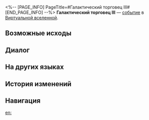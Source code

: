 <%-- [PAGE_INFO]
PageTitle=#Галактический торговец III#
[END_PAGE_INFO] --%>
{{Дополнить}}
{{ВВ Событие Инфобокс
|id                 = 11701-10
|Название           = 
|Изображение        = Событие ВВ Торговец.png
|Испытание_в_вв     = Неизвестно
|Испытание_в_рое    = Неизвестно
|Испытание_в_зиш    = 
|Испытание_в_рв     = 
|Испытание_в_облнеп = 
|Требования         = 
|Пред               = 
|След               = 
|Упоминания         = 
|Порядок            = 080
|Порядок_рв         = 
}}
'''Галактический торговец III''' — [[Виртуальная вселенная/События|событие]] в [[Виртуальная вселенная|Виртуальной вселенной]].

==Возможные исходы==
{{Возможные исходы
|Выбор_1 = Купить бриллиантовую шкатулку
|Результат_1 = Использовать 10 космических фрагментов и получить волнующую награду.

|Выбор_2 = Купить шкатулку из руды
|Результат_2 = Использовать 10 космических фрагментов и получить манящую награду.

|Выбор_3 = Уйти
|Результат_3 = Вам это не нужно.
}}

==Диалог==
{{Диалог Начало}}
:{{tx}}
{{Диалог Конец}}

==На других языках==
{{На других языках
|en   = Cosmic Altruist (III)
|zhs  = 银河好人（其三）
|zht  = 銀河好人（其三）
|ja   = {{Rubi|銀河|ぎんが}}のお{{Rubi|人|ひと}}よし（その3）
|ko   = 은하 호인 (3)
|es   = Altruismo galáctico (III)
|fr   = Altruiste intergalactique (III)
|ru   = Галактический торговец III
|th   = คนดีแห่งกาแล็กซี (3)
|vi   = Người Tốt Ngân Hà (3)
|de   = Galaktischer Altruist (Teil 3)
|id   = Orang Baik di Galaksi (Bag. 3)
|pt   = Altruísta Cósmico (III)
}}

==История изменений==
{{История изменений|3.5}}

==Навигация==
{{События ВВ Навбокс}}

[[en:]]